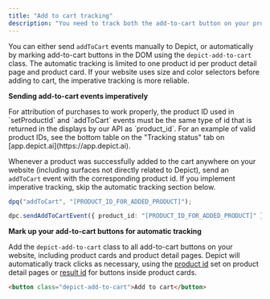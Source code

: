 ```yaml
---
title: "Add to cart tracking"
description: "You need to track both the add-to-cart button on your product page and, if applicable, on your product cards"
---
```


You can either send `addToCart` events manually to Depict, or automatically by marking add-to-cart buttons in the DOM using the `depict-add-to-cart` class. The automatic tracking is limited to one product id per product detail page and product card. If your website uses size and color selectors before adding to cart, the imperative tracking is more reliable.

**Sending add-to-cart events imperatively**

<Note>
  For attribution of purchases to work properly, the product ID used in
  `setProductId` and `addToCart` events must be the same type of id that is
  returned in the displays by our API as `product_id`. For an example of valid
  product IDs, see the bottom table on the "Tracking status" tab on
  [app.depict.ai](https://app.depict.ai).
</Note>

Whenever a product was successfully added to the cart anywhere on your website (including surfaces not directly related to Depict), send an `addToCart` event with the corresponding product id. If you implement imperative tracking, skip the automatic tracking section below.

<CodeGroup>

```typescript dpq
dpq("addToCart", "[PRODUCT_ID_FOR_ADDED_PRODUCT]");
```

```typescript DPC instance
dpc.sendAddToCartEvent({ product_id: "[PRODUCT_ID_FOR_ADDED_PRODUCT]" });
```

</CodeGroup>

**Mark up your add-to-cart buttons for automatic tracking**

Add the `depict-add-to-cart` class to all add-to-cart buttons on your website, including product cards and product detail pages. Depict will automatically track clicks as necessary, using the [product id](/api-guide/tracking/product-pages) set on product detail pages or [result id](/api-guide/tracking/product-cards) for buttons inside product cards.

```html HTML
<button class="depict-add-to-cart">Add to cart</button>
```
